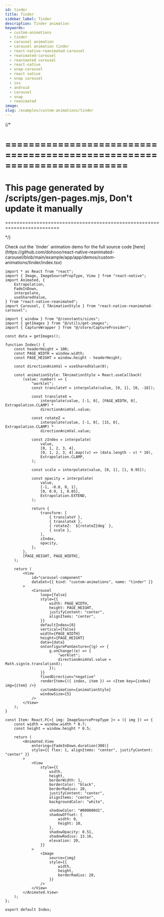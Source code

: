 ```yaml
---
id: tinder
title: Tinder
sidebar_label: Tinder
description: Tinder animation
keywords:
  - custom-animations
  - tinder
  - carousel animation
  - carousel animation tinder
  - react-native-reanimated-carousel
  - reanimated-carousel
  - reanimated carousel
  - react-native
  - snap-carousel
  - react native
  - snap carousel
  - ios
  - android
  - carousel
  - snap
  - reanimated
image:
slug: /examples/custom-animations/tinder
---
```


{/* 

=========================================================================
=========================================================================
This page generated by /scripts/gen-pages.mjs, Don't update it manually 
=========================================================================
=========================================================================

*/}


<Callout emoji="👾">
  Check out the `tinder` animation demo for the full source code [here](https://github.com/dohooo/react-native-reanimated-carousel/blob/main/example/app/app/demos/custom-animations/tinder/index.tsx)
</Callout>

<Demo kind="custom-animations" name="tinder" />

```tsx copy
import * as React from "react";
import { Image, ImageSourcePropType, View } from "react-native";
import Animated, {
	Extrapolation,
	FadeInDown,
	interpolate,
	useSharedValue,
} from "react-native-reanimated";
import Carousel, { TAnimationStyle } from "react-native-reanimated-carousel";

import { window } from "@/constants/sizes";
import { getImages } from "@/utils/get-images";
import { CaptureWrapper } from "@/store/CaptureProvider";

const data = getImages();

function Index() {
	const headerHeight = 100;
	const PAGE_WIDTH = window.width;
	const PAGE_HEIGHT = window.height - headerHeight;

	const directionAnimVal = useSharedValue(0);

	const animationStyle: TAnimationStyle = React.useCallback(
		(value: number) => {
			"worklet";
			const translateY = interpolate(value, [0, 1], [0, -18]);

			const translateX =
				interpolate(value, [-1, 0], [PAGE_WIDTH, 0], Extrapolation.CLAMP) *
				directionAnimVal.value;

			const rotateZ =
				interpolate(value, [-1, 0], [15, 0], Extrapolation.CLAMP) *
				directionAnimVal.value;

			const zIndex = interpolate(
				value,
				[0, 1, 2, 3, 4],
				[0, 1, 2, 3, 4].map((v) => (data.length - v) * 10),
				Extrapolation.CLAMP,
			);

			const scale = interpolate(value, [0, 1], [1, 0.95]);

			const opacity = interpolate(
				value,
				[-1, -0.8, 0, 1],
				[0, 0.9, 1, 0.85],
				Extrapolation.EXTEND,
			);

			return {
				transform: [
					{ translateY },
					{ translateX },
					{ rotateZ: `${rotateZ}deg` },
					{ scale },
				],
				zIndex,
				opacity,
			};
		},
		[PAGE_HEIGHT, PAGE_WIDTH],
	);

	return (
		<View
			id="carousel-component"
			dataSet={{ kind: "custom-animations", name: "tinder" }}
		>
			<Carousel
				loop={false}
				style={{
					width: PAGE_WIDTH,
					height: PAGE_HEIGHT,
					justifyContent: "center",
					alignItems: "center",
				}}
				defaultIndex={0}
				vertical={false}
				width={PAGE_WIDTH}
				height={PAGE_HEIGHT}
				data={data}
				onConfigurePanGesture={(g) => {
					g.onChange((e) => {
						"worklet";
						directionAnimVal.value = Math.sign(e.translationX);
					});
				}}
				fixedDirection="negative"
				renderItem={({ index, item }) => <Item key={index} img={item} />}
				customAnimation={animationStyle}
				windowSize={5}
			/>
		</View>
	);
}

const Item: React.FC<{ img: ImageSourcePropType }> = ({ img }) => {
	const width = window.width * 0.7;
	const height = window.height * 0.5;

	return (
		<Animated.View
			entering={FadeInDown.duration(300)}
			style={{ flex: 1, alignItems: "center", justifyContent: "center" }}
		>
			<View
				style={{
					width,
					height,
					borderWidth: 1,
					borderColor: "black",
					borderRadius: 20,
					justifyContent: "center",
					alignItems: "center",
					backgroundColor: "white",

					shadowColor: "#000000d1",
					shadowOffset: {
						width: 0,
						height: 10,
					},
					shadowOpacity: 0.51,
					shadowRadius: 13.16,
					elevation: 20,
				}}
			>
				<Image
					source={img}
					style={{
						width,
						height,
						borderRadius: 20,
					}}
				/>
			</View>
		</Animated.View>
	);
};

export default Index;

```